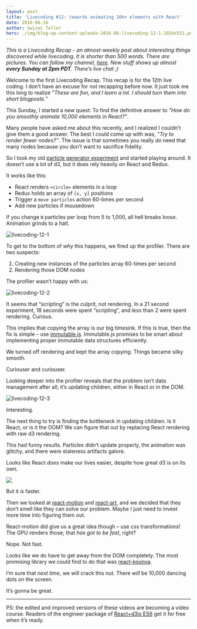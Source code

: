 ```yaml
---
layout: post
title: 'Livecoding #12: towards animating 10k+ elements with React'
date: 2016-06-16
author: Swizec Teller
hero: ./img/blog-wp-content-uploads-2016-06-livecoding-12-1-1024x551.png
---
```

_This is a Livecoding Recap - an almost-weekly post about interesting things discovered while livecoding. It is shorter than 500 words. There are pictures. You can follow my channel, [here](https://www.livecoding.tv/swizec/). New stuff shows up almost **every Sunday at 2pm PDT**. There’s live chat ;)_



Welcome to the first Livecoding Recap. This recap is for the 12th live coding. I don’t have an excuse for not recapping before now. It just took me this long to realize _“These are fun, and I learn a lot. I should turn them into short blogposts.”_





This Sunday, I started a new quest: To find the definitive answer to _"How do you smoothly animate 10,000 elements in React?”_.



Many people have asked me about this recently, and I realized I couldn’t give them a good answer. The best I could come up with was, _“Try to render fewer nodes?”_. The issue is that sometimes you really _do_ need that many nodes because you don’t want to sacrifice fidelity.



So I took my old [particle generator experiment](http://swizec.com/blog/animating-with-react-redux-and-d3/swizec/6775) and started playing around. It doesn’t use a lot of d3, but it does rely heavily on React and Redux.



It works like this:

- React renders `<circle>` elements in a loop
- Redux holds an array of `[x, y]` positions
- Trigger a `move particles` action 60-times per second
- Add new particles if mousedown

If you change `N` particles per loop from 5 to 1,000, all hell breaks loose. Animation grinds to a halt.



![livecoding-12-1](./img/blog-wp-content-uploads-2016-06-livecoding-12-1-1024x551.png)



To get to the bottom of _why_ this happens, we fired up the profiler. There are two suspects:

1. Creating new instances of the particles array 60-times per second
2. Rendering those DOM nodes

The profiler wasn’t happy with us:



![livecoding-12-2](./img/blog-wp-content-uploads-2016-06-livecoding-12-2-1024x521.png)



It seems that “scripting” is the culprit, not rendering. In a 21 second experiment, 18 seconds were spent “scripting”, and less than 2 were spent rendering. Curious.



This implies that copying the array is our big timesink. If this is true, then the fix is simple – use [immutable.js](https://facebook.github.io/immutable-js/). Immutable.js promises to be smart about implementing proper immutable data structures efficiently.



We turned off rendering and kept the array copying. Things became silky smooth.



Curiouser and curiouser.



Looking deeper into the profiler reveals that the problem isn’t data management after all; it’s updating children, either in React or in the DOM.



![livecoding-12-3](./img/blog-wp-content-uploads-2016-06-livecoding-12-3-1024x185.png)



Interesting.



The next thing to try is finding the bottleneck in updating children. Is it React, or is it the DOM? We can figure that out by replacing React rendering with raw d3 rendering.



This had funny results. Particles didn’t update properly, the animation was glitchy, and there were staleness artifacts galore.



Looks like React _does_ make our lives easier, despite how great d3 is on its own.



![](./img/Thz3F4K.gif)



But it _is_ faster.



Then we looked at [react-motion](https://github.com/chenglou/react-motion) and [react-art](https://github.com/reactjs/react-art), and we decided that they don’t smell like they can solve our problem. Maybe I just need to invest more time into figuring them out.



React-motion did give us a great idea though – use css transformations! The GPU renders those; that _has got to be fast_, right?



Nope. Not fast.



Looks like we do have to get away from the DOM completely. The most promising library we could find to do that was [react-koonva](https://medium.com/@lavrton/using-react-with-html5-canvas-871d07d8d753#.lrwnvr1z6).



I’m sure that _next time_, we will crack this nut. There _will_ be 10,000 dancing dots on the screen.



It’s gonna be great.



* * *





PS: the edited and improved versions of these videos are becoming a video course. Readers of the engineer package of [React+d3js ES6](http://swizec.com/reactd3js#packages) get it for free when it’s ready.